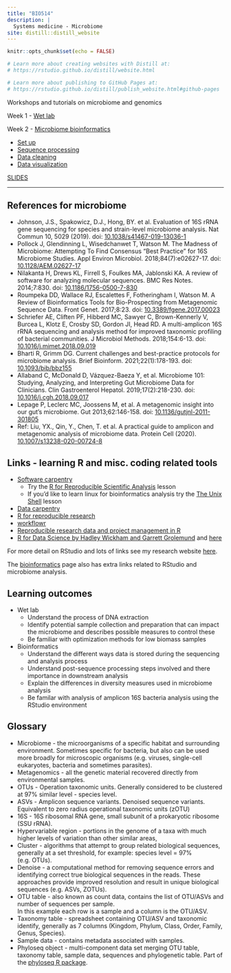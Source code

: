```yaml
---
title: "BIO514"
description: |
  Systems medicine - Microbiome
site: distill::distill_website
---
```


```r
knitr::opts_chunk$set(echo = FALSE)

# Learn more about creating websites with Distill at:
# https://rstudio.github.io/distill/website.html

# Learn more about publishing to GitHub Pages at:
# https://rstudio.github.io/distill/publish_website.html#github-pages

```

Workshops and tutorials on microbiome and genomics

Week 1 - [Wet lab](http://siobhonlegan.com/BIO514-microbiome/01_DNAextraction.html)

Week 2 - [Microbiome bioinformatics](http://siobhonlegan.com/BIO514-microbiome/02_bioinformatics.html)

  - [Set up](http://siobhonlegan.com/BIO514-microbiome/03_setup.html)      
  - [Sequence processing](http://siobhonlegan.com/BIO514-microbiome/04_sequence_processing.html)
  - [Data cleaning](http://siobhonlegan.com/BIO514-microbiome/05_datacleaning.html)
  - [Data visualization](http://siobhonlegan.com/BIO514-microbiome/06_data_visualization.html)

[SLIDES](http://siobhonlegan.com/BIO514-microbiome/workshop_slides/skeleton.html)

-----

## References for microbiome


- Johnson, J.S., Spakowicz, D.J., Hong, BY. et al. Evaluation of 16S rRNA gene sequencing for species and strain-level microbiome analysis. Nat Commun 10, 5029 (2019). doi: [10.1038/s41467-019-13036-1](https://doi.org/10.1038/s41467-019-13036-1)
- Pollock J, Glendinning L, Wisedchanwet T, Watson M. The Madness of Microbiome: Attempting To Find Consensus "Best Practice" for 16S Microbiome Studies. Appl Environ Microbiol. 2018;84(7):e02627-17. doi: [10.1128/AEM.02627-17](https://doi.org/10.1128/AEM.02627-17)
- Nilakanta H, Drews KL, Firrell S, Foulkes MA, Jablonski KA. A review of software for analyzing molecular sequences. BMC Res Notes. 2014;7:830. doi: [10.1186/1756-0500-7-830](https://doi.org/10.1186/1756-0500-7-830)
- Roumpeka DD, Wallace RJ, Escalettes F, Fotheringham I, Watson M. A Review of Bioinformatics Tools for Bio-Prospecting from Metagenomic Sequence Data. Front Genet. 2017;8:23. doi: [10.3389/fgene.2017.00023](https://doi.org/10.3389/fgene.2017.00023)
- Schriefer AE, Cliften PF, Hibberd MC, Sawyer C, Brown-Kennerly V, Burcea L, Klotz E, Crosby SD, Gordon JI, Head RD. A multi-amplicon 16S rRNA sequencing and analysis method for improved taxonomic profiling of bacterial communities. J Microbiol Methods. 2018;154:6-13. doi: [10.1016/j.mimet.2018.09.019](https://doi.org/10.1016/j.mimet.2018.09.019)
- Bharti R, Grimm DG. Current challenges and best-practice protocols for microbiome analysis. Brief Bioinform. 2021;22(1):178-193. doi: [10.1093/bib/bbz155](https://doi.org/10.1093/bib/bbz155)
- Allaband C, McDonald D, Vázquez-Baeza Y, et al. Microbiome 101: Studying, Analyzing, and Interpreting Gut Microbiome Data for Clinicians. Clin Gastroenterol Hepatol. 2019;17(2):218-230. doi: [10.1016/j.cgh.2018.09.017](10.1016/j.cgh.2018.09.017)
- Lepage P, Leclerc MC, Joossens M, et al. A metagenomic insight into our gut's microbiome. Gut 2013;62:146-158. doi: [10.1136/gutjnl-2011-301805](http://dx.doi.org/10.1136/gutjnl-2011-301805)
- Ref: Liu, YX., Qin, Y., Chen, T. et al. A practical guide to amplicon and metagenomic analysis of microbiome data. Protein Cell (2020). [10.1007/s13238-020-00724-8](https://doi.org/10.1007/s13238-020-00724-8)


## Links - learning R and misc. coding related tools

- [Software carpentry](https://software-carpentry.org/lessons/)
    - Try the [R for Reproducible Scientific Analysis](http://swcarpentry.github.io/r-novice-gapminder) lesson
    - If you'd like to learn linux for bioinformatics analysis try the [The Unix Shell](http://swcarpentry.github.io/shell-novice) lesson
- [Data carpentry](https://datacarpentry.org/)
- [R for reproducible research](https://annakrystalli.me/rrresearch/)
- [workflowr](https://jdblischak.github.io/workflowr/)
- [Reproducible research data and project management in R](https://annakrystalli.me/rrresearchACCE20/)
- [R for Data Science by Hadley Wickham and Garrett Grolemund](https://r4ds.had.co.nz/) and [here](http://www.rforresearch.com/r-for-research-the-course)

For more detail on RStudio and lots of links see my research website [here](http://siobhonlegan.com/research_site/rstudio/).

The [bioinformatics](02_bioinformatics.html) page also has extra links related to RStudio and microbiome analysis.

## Learning outcomes

- Wet lab
    - Understand the process of DNA extraction
    - Identify potential sample collection and preparation that can impact the microbiome and describes possible measures to control these
    - Be familiar with optimization methods for low biomass samples
- Bioinformatics
    - Understand the different ways data is stored during the sequencing and analysis process
    - Understand post-sequence processing steps involved and there importance in downstream analysis
    - Explain the differences in diversity measures used in microbiome analysis
    - Be familar with analysis of amplicon 16S bacteria analysis using the RStudio environment
    

## Glossary

- Microbiome - the microorganisms of a specific habitat and surrounding environment. Sometimes specific for bacteria, but also can be used more broadly for microscopic organisms (e.g. viruses, single-cell eukaryotes, bacteria and sometimes parasites).
- Metagenomics - all the genetic material recovered directly from environmental samples.
- OTUs - Operation taxonomic units. Generally considered to be clustered at 97% similar level - species level.
- ASVs - Amplicon sequence variants. Denoised sequence variants. Equivalent to zero radius operational taxonomic units (zOTU)   
- 16S - 16S ribosomal RNA gene, small subunit of a prokaryotic ribosome (SSU rRNA).
- Hypervariable region - portions in the genome of a taxa with much higher levels of variation than other similar areas,
- Cluster -  algorithms that attempt to group related biological sequences, generally at a set threshold, for example: species level = 97% (e.g. OTUs).
- Denoise - a computational method for removing sequence errors and identifying correct true biological sequences in the reads. These approaches provide improved resolution and result in unique biological sequences (e.g. ASVs, ZOTUs).
- OTU table - also known as count data, contains the list of OTU/ASVs and number of sequences per sample.     
In this example each row is a sample and a column is the OTU/ASV.
- Taxonomy table - spreadsheet containing OTU/ASV and taxonomic identify, generally as 7 columns (Kingdom, Phylum, Class, Order, Family, Genus, Species).
- Sample data - contains metadata associated with samples.
- Phyloseq object - multi-component data set merging OTU table, taxonomy table, sample data, sequences and phylogenetic table. Part of the [phyloseq R package](https://joey711.github.io/phyloseq/).
